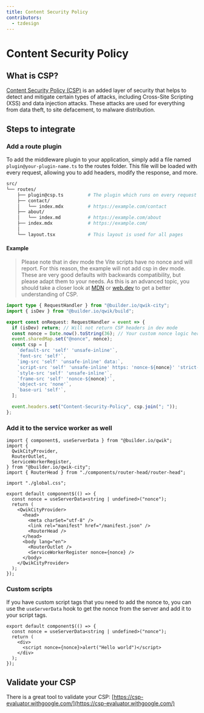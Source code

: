 ```yaml
---
title: Content Security Policy
contributors:
  - tzdesign
---
```


# Content Security Policy

## What is CSP?

[Content Security Policy (CSP)](https://developer.mozilla.org/en-US/docs/Web/HTTP/CSP) is an added layer of security that helps to detect and mitigate certain types of attacks, including Cross-Site Scripting (XSS) and data injection attacks. These attacks are used for everything from data theft, to site defacement, to malware distribution.

## Steps to integrate

### Add a route plugin

To add the middleware plugin to your application, simply add a file named ```plugin@your-plugin-name.ts``` to the routes folder. 
This file will be loaded with every request, allowing you to add headers, modify the response, and more.

```bash  {3} /plugin@csp\.ts/ title="Add the plugin"
src/
└── routes/
    ├── plugin@csp.ts         # The plugin which runs on every request (route middleware)
    ├── contact/
    │   └── index.mdx         # https://example.com/contact
    ├── about/
    │   └── index.md          # https://example.com/about
    ├── index.mdx             # https://example.com/
    │
    └── layout.tsx            # This layout is used for all pages
```

#### Example

> Please note that in dev mode the Vite scripts have no nonce and will report. For this reason, the example will not add csp in dev mode.
> These are very good defaults with backwards compatibility, but please adapt them to your needs.
> As this is an advanced topic, you should take a closer look at [MDN](https://developer.mozilla.org/en-US/docs/Web/HTTP/CSP) or [web.dev](https://web.dev/csp/) to get a better understanding of CSP.

```typescript title="src/routes/plugin@csp.ts"
import type { RequestHandler } from "@builder.io/qwik-city";
import { isDev } from "@builder.io/qwik/build";

export const onRequest: RequestHandler = event => {
  if (isDev) return; // Will not return CSP headers in dev mode
  const nonce = Date.now().toString(36); // Your custom nonce logic here
  event.sharedMap.set("@nonce", nonce);
  const csp = [
    `default-src 'self' 'unsafe-inline'`,
    `font-src 'self'`,
    `img-src 'self' 'unsafe-inline' data:`,
    `script-src 'self' 'unsafe-inline' https: 'nonce-${nonce}' 'strict-dynamic'`,
    `style-src 'self' 'unsafe-inline'`,
    `frame-src 'self' 'nonce-${nonce}'`,
    `object-src 'none'`,
    `base-uri 'self'`,
  ];

  event.headers.set("Content-Security-Policy", csp.join("; "));
};
```

### Add it to the service worker as well

```tsx {12,22} /nonce/ title="src/root.ts"
import { component$, useServerData } from "@builder.io/qwik";
import {
  QwikCityProvider,
  RouterOutlet,
  ServiceWorkerRegister,
} from "@builder.io/qwik-city";
import { RouterHead } from "./components/router-head/router-head";

import "./global.css";

export default component$(() => {
  const nonce = useServerData<string | undefined>("nonce");
  return (
    <QwikCityProvider>
      <head>
        <meta charSet="utf-8" />
        <link rel="manifest" href="/manifest.json" />
        <RouterHead />
      </head>
      <body lang="en">
        <RouterOutlet />
        <ServiceWorkerRegister nonce={nonce} />
      </body>
    </QwikCityProvider>
  );
});
```

### Custom scripts

If you have custom script tags that you need to add the nonce to, you can use the `useServerData` hook to get the nonce from the server and add it to your script tags.

```tsx {2,5} /nonce/ title="src/components/some-component.tsx"
export default component$(() => {
  const nonce = useServerData<string | undefined>("nonce");
  return (
    <div>
      <script nonce={nonce}>alert("Hello world")</script>
    </div>
  );
});
```


## Validate your CSP

There is a great tool to validate your CSP: [https://csp-evaluator.withgoogle.com/](https://csp-evaluator.withgoogle.com/)
